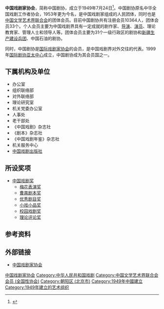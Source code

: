 {{infobox Organization
|name             = 中国戏剧家协会<br /> China Theater Association
|original_name    = 
|image            = 
|image_border     = <!-- 另一个图片，用于分隔上一个参数中图片和下面各项参数 -->
|size             = <!-- 图片宽度，默认值：200px -->
|caption          = <!-- 图片标题 -->
|map              = <!-- 地图图片 -->
|msize            = <!-- 地图宽度，默认值：250px -->
|mcaption         = <!-- 地图标题 -->
|abbreviation     = 中国剧协 <br />CTA
|motto            = <!-- 组织宣言 -->
|formation        = 1949年7月24日
|founder          = 
|extinction       = <!-- 解散时间 -->
|type             = 
|status           = 
|purpose          = 
|headquarters     = [[北京市|北京市]][[朝阳区_(北京市)|朝阳区]]
|location         = [[朝阳区_(北京市)|朝阳区]]北沙滩1号院32号楼
|region_served    = {{CHN}}
|membership       = 
|language         = [[汉语|汉语]]
|leader_title     = 主席
|leader_name      = [[濮存昕|濮存昕]]
|main_organ       = 
|parent_organization = [[中国文学艺术界联合会|中国文学艺术界联合会]]
|affiliations     = <!-- 附属或分支组织 -->
|num_staff        = <!-- 雇员人数 -->
|num_volunteers   = <!-- 志愿者人数 -->
|budget           = <!-- 预算 -->
|website          = https://www.chinatheatre.org.cn/
|remarks          =
}}

'''中国戏剧家协会'''，简称中国剧协，成立于1949年7月24日<ref>{{Cite web |url=http://www.chinatheatre.org/Copyright.asp |title=中国戏剧家协会简介 |accessdate=2011-01-30 |archive-date=2010-11-21 |archive-url=https://web.archive.org/web/20101121001249/http://www.chinatheatre.org/Copyright.asp |dead-url=no }}</ref>。中国剧协原名中华全国戏剧工作者协会，1953年更为今名，是中国戏剧家组成的人民团体，同时也是[[中国文学艺术界联合会|中国文学艺术界联合会]]的团体会员。目前中国剧协共有注册会员10364人，团体会员33个。个人会员主要为中国戏剧界具有一定成就的剧作家、[[导演|导演]]、[[演员|演员]]、理论教育家、管理人士和领导人等。团体会员主要为31个一级行政区的剧协和[[新疆生产建设兵团|新疆生产建设兵团]]、中国石油的剧协。

同时，中国剧协是[[国际戏剧家协会|国际戏剧家协会]]的会员，是中国戏剧界对外交往的代表。1999年[[国际剧协亚太中心|国际剧协亚太中心]]成立，中国剧协成为其会员国之一。

==下属机构及单位==
*办公室
*组织联络部
*对外联络部
*理论研究室
*机关党委办公室
*人事处
*老干部处
*《中国戏剧》杂志社
*《剧本》杂志社
*《中国戏剧年鉴》杂志社
*机关服务中心
*[[中国戏剧出版社|中国戏剧出版社]]

==所设奖项==
*[[中国戏剧奖|中国戏剧奖]]
**[[中国戏剧梅花奖|梅花表演奖]]
**[[曹禺戲劇獎|曹禺剧本奖]]
**[[优秀剧目奖|优秀剧目奖]]
**[[小戏小品奖|小戏小品奖]]
**[[校园戏剧奖|校园戏剧奖]]
**[[理论评论奖|理论评论奖]]

==参考资料==
{{注脚}}

==外部链接==
*[https://web.archive.org/web/20151016234836/http://www.chinatheatre.org/ 中国戏剧家协会]
{{Authority control}}
[[Category:中国戏剧家协会|]]
[[Category:中华人民共和国戏剧|Category:中华人民共和国戏剧]]
[[Category:中国文学艺术界联合会会员_(全国性协会)|Category:中国文学艺术界联合会会员 (全国性协会)]]
[[Category:朝阳区_(北京市)|Category:朝阳区 (北京市)]]
[[Category:1949年中國建立|Category:1949年中國建立]]
[[Category:1949年建立的艺术组织|Category:1949年建立的艺术组织]]